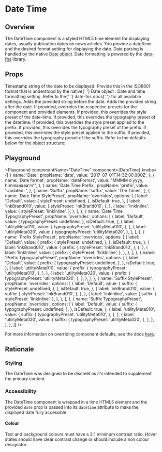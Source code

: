 


# Date Time

## Overview

The DateTime component is a styled HTML5 time element for displaying dates, usually publication dates on news articles. You provide a date/time and the desired format setting for displaying the date.
Date parsing is handled by the native [Date object](https://developer.mozilla.org/en-US/docs/Web/JavaScript/Reference/Global_Objects/Date).
Date formatting is powered by the [date-fns](https://date-fns.org/v2.6.0/docs/format) library.

## Props

<LegacyBlock marginTop="sizing040">
  <Prop name="date" type="string | number" required>
    Timestamp string of the date to be displayed. Provide this in the ISO8601
    format that is understood by the native{' '}
    <Link href="https://developer.mozilla.org/en-US/docs/Web/JavaScript/Reference/Global_Objects/Date">
      Date object
    </Link>
    .
  </Prop>
  <Prop name="dateFormat" type="string">
    Date and time formatting setting. Refer to the{' '}
    <Link href="https://date-fns.org/v2.6.0/docs/format">date-fns docs</Link>{' '}
    for all available settings.
  </Prop>
  <Prop name="prefix" type="string">
    Adds the provided string before the date.
  </Prop>
  <Prop name="suffix" type="string">
    Adds the provided string after the date.
  </Prop>
  <Prop name="overrides" type="object">
    If provided, overrides the respective presets for the component and provided elements.
    <Prop name="stylePreset" type="MQ<string>">
      If provided, this overrides the style preset of the date-time.
    </Prop>
    <Prop name="typographyPreset" type="MQ<string>">
      If provided, this overrides the typography preset of the datetime.
    </Prop>
    <Prop name="prefix" type="object">
      <Prop name="stylePreset" type="MQ<string>">
        If provided, this overrides the style preset applied to the prefix.
      </Prop>
      <Prop name="typographyPreset" type="MQ<string>">
        If provided, this overrides the typography preset of the prefix.
      </Prop>
    </Prop>
    <Prop name="suffix" type="object">
      <Prop name="stylePreset" type="MQ<string>" >
        If provided, this overrides the style preset applied to the suffix.
      </Prop>
      <Prop name="typographyPreset" type="MQ<string>">
        If provided, this overrides the typography preset of the suffix.
      </Prop>
    </Prop>
    Refer to the defaults below for the object structure:
    <CodeFromDefaultPresets componentName="dateTime" />
  </Prop>
</LegacyBlock>

## Playground

<Playground
  componentName="DateTime"
  component={DateTime}
  knobs={[
    {
      name: 'Date',
      propName: 'date',
      value: '2017-07-01T14:32:00.000Z',
    },
    {
      name: 'Date format',
      propName: 'dateFormat',
      value: "MMMM d yyyy, h:mmaaaaa'm'",
    },
    {
      name: 'Date Time Prefix',
      propName: 'prefix',
      value: 'Updated: ',
    },
    {
      name: 'Suffix',
      propName: 'suffix',
      value: 'The Times',
    },
    {
      name: 'Date Time StylePreset',
      propName: 'overrides',
      options: [
        {
          label: 'Default',
          value: {
            stylePreset: undefined,
          },
          isDefault: true,
        },
        {
          label: 'inkBrand010',
          value: {
            stylePreset: 'inkBrand010',
          },
        },
        {
          label: 'linkInline',
          value: {
            stylePreset: 'linkInline',
          },
        },
      ],
    },
    {
      name: 'Date Time TypographyPreset',
      propName: 'overrides',
      options: [
        {
          label: 'Default',
          value: {
            typographyPreset: undefined,
          },
          isDefault: true,
        },
        {
          label: 'utilityMeta010',
          value: {
            typographyPreset: 'utilityMeta010',
          },
        },
        {
          label: 'utilityMeta020',
          value: {
            typographyPreset: 'utilityMeta020',
          },
        },
      ],
    },
    {
      name: 'Prefix StylePreset',
      propName: 'overrides',
      options: [
        {
          label: 'Default',
          value: {
            prefix: {
              stylePreset: undefined,
            },
          },
          isDefault: true,
        },
        {
          label: 'inkBrand010',
          value: {
            prefix: {
              stylePreset: 'inkBrand010',
            },
          },
        },
        {
          label: 'linkInline',
          value: {
            prefix: {
              stylePreset: 'linkInline',
            },
          },
        },
      ],
    },
    {
      name: 'Prefix TypographyPreset',
      propName: 'overrides',
      options: [
        {
          label: 'Default',
          value: {
            prefix: {
              typographyPreset: undefined,
            },
          },
          isDefault: true,
        },
        {
          label: 'utilityMeta010',
          value: {
            prefix: {
              typographyPreset: 'utilityMeta010',
            },
          },
        },
        {
          label: 'utilityMeta020',
          value: {
            prefix: {
              typographyPreset: 'utilityMeta020',
            },
          },
        },
      ],
    },
    {
      name: 'Suffix StylePreset',
      propName: 'overrides',
      options: [
        {
          label: 'Default',
          value: {
            suffix: {
              stylePreset: undefined,
            },
          },
          isDefault: true,
        },
        {
          label: 'inkBrand010',
          value: {
            suffix: {
              stylePreset: 'inkBrand010',
            },
          },
        },
        {
          label: 'linkInline',
          value: {
            suffix: {
              stylePreset: 'linkInline',
            },
          },
        },
      ],
    },
    {
      name: 'Suffix TypographyPreset',
      propName: 'overrides',
      options: [
        {
          label: 'Default',
          value: {
            suffix: {
              typographyPreset: undefined,
            },
          },
          isDefault: true,
        },
        {
          label: 'utilityMeta010',
          value: {
            suffix: {
              typographyPreset: 'utilityMeta010',
            },
          },
        },
        {
          label: 'utilityMeta020',
          value: {
            suffix: {
              typographyPreset: 'utilityMeta020',
            },
          },
        },
      ],
    },
  ]}
/>

For more information on overriding component defaults, see the docs [here](/theming/component-defaults).

## Rationale

### Styling

The DateTime was designed to be discreet as it's intended to supplement the primary content.

### Accessibility

The DateTime component is wrapped in a time HTML5 element and the provided `date` prop is passed into its `datetime` attribute to make the displayed date fully accessible.

#### Colour

Text and background colours must have a 3:1 minimum contrast ratio.
Hover states should have clear contrast change or should include a non colour designator.
